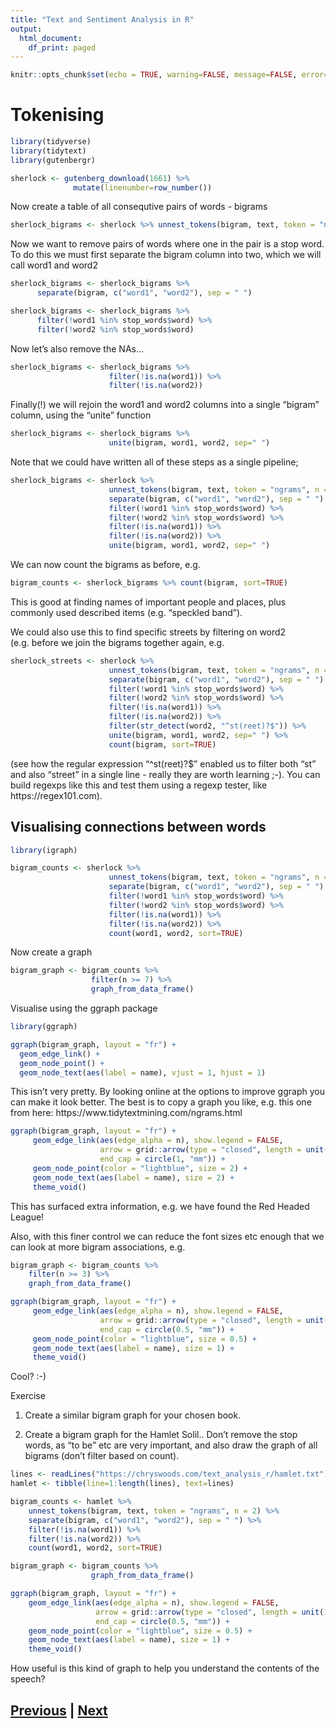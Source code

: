 ```yaml
---
title: "Text and Sentiment Analysis in R"
output:
  html_document:
    df_print: paged
---
```


```r
knitr::opts_chunk$set(echo = TRUE, warning=FALSE, message=FALSE, error=FALSE)
```

# Tokenising

```r
library(tidyverse)
library(tidytext)
library(gutenbergr)
```

```r
sherlock <- gutenberg_download(1661) %>% 
              mutate(linenumber=row_number())
```


Now create a table of all consequtive pairs of words - bigrams

```r
sherlock_bigrams <- sherlock %>% unnest_tokens(bigram, text, token = "ngrams", n = 2)
```

Now we want to remove pairs of words where one in the pair is a stop word. To do
this we must first separate the bigram column into two, which we will call
word1 and word2

```r
sherlock_bigrams <- sherlock_bigrams %>%
      separate(bigram, c("word1", "word2"), sep = " ") 
```

```r
sherlock_bigrams <- sherlock_bigrams %>%
      filter(!word1 %in% stop_words$word) %>%
      filter(!word2 %in% stop_words$word)
```

Now let's also remove the NAs...

```r
sherlock_bigrams <- sherlock_bigrams %>%
                      filter(!is.na(word1)) %>% 
                      filter(!is.na(word2))
```

Finally(!) we will rejoin the word1 and word2 columns into a single "bigram" column, 
using the "unite" function

```r
sherlock_bigrams <- sherlock_bigrams %>%
                      unite(bigram, word1, word2, sep=" ")
```

Note that we could have written all of these steps as a single pipeline;

```r
sherlock_bigrams <- sherlock %>% 
                      unnest_tokens(bigram, text, token = "ngrams", n = 2) %>%
                      separate(bigram, c("word1", "word2"), sep = " ") %>%
                      filter(!word1 %in% stop_words$word) %>%
                      filter(!word2 %in% stop_words$word) %>%
                      filter(!is.na(word1)) %>% 
                      filter(!is.na(word2)) %>% 
                      unite(bigram, word1, word2, sep=" ")
```

We can now count the bigrams as before, e.g.

```r
bigram_counts <- sherlock_bigrams %>% count(bigram, sort=TRUE)
```

This is good at finding names of important people and places, plus commonly used 
described items (e.g. "speckled band").

We could also use this to find specific streets by filtering on word2 (e.g. before we
join the bigrams together again, e.g.

```r
sherlock_streets <- sherlock %>%
                      unnest_tokens(bigram, text, token = "ngrams", n = 2) %>%
                      separate(bigram, c("word1", "word2"), sep = " ") %>%
                      filter(!word1 %in% stop_words$word) %>%
                      filter(!word2 %in% stop_words$word) %>%
                      filter(!is.na(word1)) %>% 
                      filter(!is.na(word2)) %>% 
                      filter(str_detect(word2, "^st(reet)?$")) %>%
                      unite(bigram, word1, word2, sep=" ") %>%
                      count(bigram, sort=TRUE)
```

(see how the regular expression "^st(reet)?$" enabled us to filter both "st" and also
"street" in a single line - really they are worth learning ;-). You can build regexps
like this and test them using a regexp tester, like https://regex101.com).

## Visualising connections between words

```r
library(igraph)
```

```r
bigram_counts <- sherlock %>% 
                      unnest_tokens(bigram, text, token = "ngrams", n = 2) %>%
                      separate(bigram, c("word1", "word2"), sep = " ") %>%
                      filter(!word1 %in% stop_words$word) %>%
                      filter(!word2 %in% stop_words$word) %>%
                      filter(!is.na(word1)) %>% 
                      filter(!is.na(word2)) %>% 
                      count(word1, word2, sort=TRUE)
```

Now create a graph

```r
bigram_graph <- bigram_counts %>%
                  filter(n >= 7) %>%
                  graph_from_data_frame()
```

Visualise using the ggraph package

```r
library(ggraph)

ggraph(bigram_graph, layout = "fr") +
  geom_edge_link() +
  geom_node_point() +
  geom_node_text(aes(label = name), vjust = 1, hjust = 1)
```

This isn't very pretty. By looking online at the options to improve
ggraph you can make it look better. The best is to copy a graph you like,
e.g. this one from here: https://www.tidytextmining.com/ngrams.html

```r
ggraph(bigram_graph, layout = "fr") +
     geom_edge_link(aes(edge_alpha = n), show.legend = FALSE,
                    arrow = grid::arrow(type = "closed", length = unit(2, "mm")), 
                    end_cap = circle(1, "mm")) +
     geom_node_point(color = "lightblue", size = 2) +
     geom_node_text(aes(label = name), size = 2) +
     theme_void()
```

This has surfaced extra information, e.g. we have found the Red Headed League!

Also, with this finer control we can reduce the font sizes etc enough that we can
look at more bigram associations, e.g.

```r
bigram_graph <- bigram_counts %>%
    filter(n >= 3) %>%
    graph_from_data_frame()

ggraph(bigram_graph, layout = "fr") +
     geom_edge_link(aes(edge_alpha = n), show.legend = FALSE,
                    arrow = grid::arrow(type = "closed", length = unit(1, "mm")), 
                    end_cap = circle(0.5, "mm")) +
     geom_node_point(color = "lightblue", size = 0.5) +
     geom_node_text(aes(label = name), size = 1) +
     theme_void()
```

Cool? :-)

Exercise

1. Create a similar bigram graph for your chosen book.

2. Create a bigram graph for the Hamlet Solil.. Don't remove the stop words, as
"to be" etc are very important, and also draw the graph of all bigrams
(don't filter based on count).

```r
lines <- readLines("https://chryswoods.com/text_analysis_r/hamlet.txt")
hamlet <- tibble(line=1:length(lines), text=lines)

bigram_counts <- hamlet %>% 
    unnest_tokens(bigram, text, token = "ngrams", n = 2) %>%
    separate(bigram, c("word1", "word2"), sep = " ") %>%
    filter(!is.na(word1)) %>% 
    filter(!is.na(word2)) %>% 
    count(word1, word2, sort=TRUE)

bigram_graph <- bigram_counts %>% 
                  graph_from_data_frame()

ggraph(bigram_graph, layout = "fr") +
    geom_edge_link(aes(edge_alpha = n), show.legend = FALSE,
                   arrow = grid::arrow(type = "closed", length = unit(1, "mm")), 
                   end_cap = circle(0.5, "mm")) +
    geom_node_point(color = "lightblue", size = 0.5) +
    geom_node_text(aes(label = name), size = 1) +
    theme_void()
```

How useful is this kind of graph to help you understand the contents
of the speech?


## [Previous](wordclouds.html) | [Next](summary.html)

